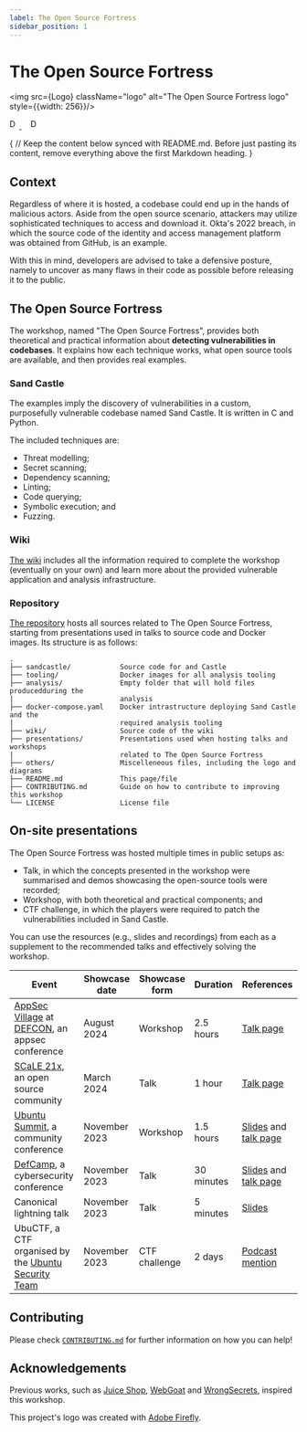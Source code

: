 ```yaml
---
label: The Open Source Fortress
sidebar_position: 1
---
```


# The Open Source Fortress


<img src={Logo} className="logo" alt="The Open Source Fortress logo" style={{width: 256}}/><br/>
<div className="badges-container">
    <a href="https://github.com/iosifache/ossfortress/packages">
      <img src="https://img.shields.io/badge/Docker_images-GHCR-blue?logo=docker" height="17" alt="Docker image: GHCR"/>
    </a>
    &nbsp; &nbsp;
    <a href="https://ossfortress.io/">
      <img src="https://img.shields.io/badge/Documentation-available-green?logo=docusaurus" height="17" alt="Documentation: available"/>
    </a>
</div>

{
  // Keep the content below synced with README.md. Before just pasting its content, remove everything above the first Markdown heading.
}

## Context

Regardless of where it is hosted, a codebase could end up in the hands of malicious actors. Aside from the open source scenario, attackers may utilize sophisticated techniques to access and download it. Okta's 2022 breach, in which the source code of the identity and access management platform was obtained from GitHub, is an example.

With this in mind, developers are advised to take a defensive posture, namely to uncover as many flaws in their code as possible before releasing it to the public.

## The Open Source Fortress

The workshop, named "The Open Source Fortress", provides both theoretical and practical information about **detecting vulnerabilities in codebases**. It explains how each technique works, what open source tools are available, and then provides real examples.

### Sand Castle

The examples imply the discovery of vulnerabilities in a custom, purposefully vulnerable codebase named Sand Castle. It is written in C and Python.

The included techniques are:
- Threat modelling;
- Secret scanning;
- Dependency scanning;
- Linting;
- Code querying;
- Symbolic execution; and
- Fuzzing.

### Wiki

[The wiki](https://ossfortress.io/) includes all the information required to complete the workshop (eventually on your own) and learn more about the provided vulnerable application and analysis infrastructure.

### Repository

[The repository](https://github.com/iosifache/ossfortress) hosts all sources related to The Open Source Fortress, starting from presentations used in talks to source code and Docker images. Its structure is as follows:

```
.
├── sandcastle/            Source code for and Castle
├── tooling/               Docker images for all analysis tooling
├── analysis/              Empty folder that will hold files producedduring the
|                          analysis
├── docker-compose.yaml    Docker intrastructure deploying Sand Castle and the
|                          required analysis tooling
├── wiki/                  Source code of the wiki
├── presentations/         Presentations used when hosting talks and workshops
|                          related to The Open Source Fortress
├── others/                Miscelleneous files, including the logo and diagrams
├── README.md              This page/file
├── CONTRIBUTING.md        Guide on how to contribute to improving this workshop
└── LICENSE                License file
```

## On-site presentations

The Open Source Fortress was hosted multiple times in public setups as:

- Talk, in which the concepts presented in the workshop were summarised and demos showcasing the open-source tools were recorded;
- Workshop, with both theoretical and practical components; and
- CTF challenge, in which the players were required to patch the vulnerabilities included in Sand Castle.

You can use the resources (e.g., slides and recordings) from each as a supplement to the recommended talks and effectively solving the workshop.

| Event                                                                                                 | Showcase date | Showcase form | Duration   | References                                                                                                                                                                                |
| ----------------------------------------------------------------------------------------------------- | ------------- | ------------- | ---------- | ----------------------------------------------------------------------------------------------------------------------------------------------------------------------------------------- |
| [AppSec Village](https://www.appsecvillage.com) at [DEFCON](https://defcon.org), an appsec conference | August 2024   | Workshop      | 2.5 hours  | [Talk page](https://www.appsecvillage.com/events/dc-2024/the-open-source-fortress-finding-vulnerabilities-in-your-codebase-using-open-source-tools-677630)                                |
| [SCaLE 21x](https://www.socallinuxexpo.org/scale/21x), an open source community                       | March 2024    | Talk          | 1 hour     | [Talk page](https://www.socallinuxexpo.org/scale/21x/presentations/open-source-fortress)                                                                                                  |
| [Ubuntu Summit](https://events.canonical.com/event/31), a community conference                        | November 2023 | Workshop      | 1.5 hours  | [Slides](https://raw.githubusercontent.com/iosifache/ossfortress/main/presentations/ubuntu-summit-23/export.pdf) and [talk page](https://events.canonical.com/event/31/contributions/219) |
| [DefCamp](https://def.camp/speaker), a cybersecurity conference                                       | November 2023 | Talk          | 30 minutes | [Slides](https://ossfortress.io/defcamp) and [talk page](https://def.camp/speaker/george-andrei-iosif-2)                                                                                  |
| Canonical lightning talk                                                                              | November 2023 | Talk          | 5 minutes  | [Slides](https://raw.githubusercontent.com/iosifache/ossfortress/main/presentations/lightning-talk-23/export.pdf)                                                                         |
| UbuCTF, a CTF organised by the [Ubuntu Security Team](https://wiki.ubuntu.com/SecurityTeam)           | November 2023 | CTF challenge | 2 days     | [Podcast mention](https://ubuntusecuritypodcast.org/episode-213/)                                                                                                  |

## Contributing

Please check [`CONTRIBUTING.md`](/CONTRIBUTING.md) for further information on how you can help!

## Acknowledgements

Previous works, such as [Juice Shop](https://owasp.org/www-project-juice-shop), [WebGoat](https://github.com/WebGoat/WebGoat) and [WrongSecrets](https://owasp.org/www-project-juice-shop), inspired this workshop.

This project's logo was created with [Adobe Firefly](https://firefly.adobe.com).
